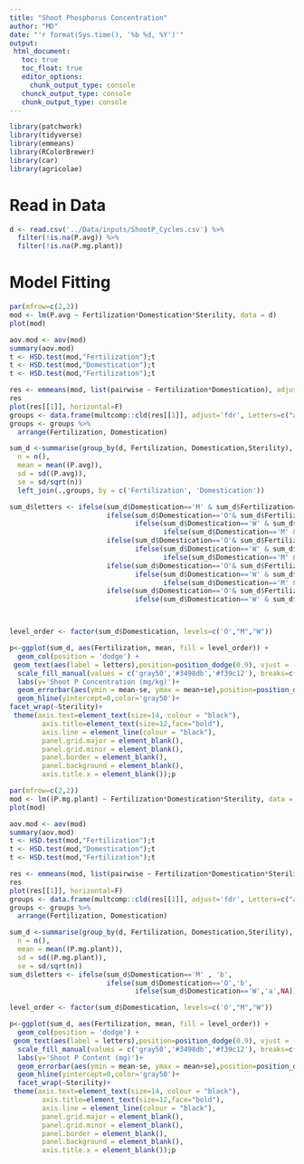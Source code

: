 ```yaml
---
title: "Shoot Phosphorus Concentration"
author: "MD"
date: "'r format(Sys.time(), '%b %d, %Y')'"
output: 
 html_document:
   toc: true
   toc_float: true
   editor_options:
     chunk_output_type: console
   chunck_output_type: console
   chunk_output_type: console
---
```


```r
library(patchwork)
library(tidyverse)
library(emmeans)
library(RColorBrewer)
library(car)
library(agricolae)
```

# Read in Data

```r
d <- read.csv('../Data/inputs/ShootP_Cycles.csv') %>% 
  filter(!is.na(P.avg)) %>% 
  filter(!is.na(P.mg.plant))
```

# Model Fitting

```r
par(mfrow=c(2,2))
mod <- lm(P.avg ~ Fertilization*Domestication*Sterility, data = d)
plot(mod)

aov.mod <- aov(mod)
summary(aov.mod)
t <- HSD.test(mod,"Fertilization");t
t <- HSD.test(mod,"Domestication");t
t <- HSD.test(mod,"Fertilization");t

res <- emmeans(mod, list(pairwise ~ Fertilization*Domestication), adjust = "fdr")
res
plot(res[[1]], horizontal=F)
groups <- data.frame(multcomp::cld(res[[1]], adjust='fdr', Letters=c("abcdefghijklmnopqrstuvwxy"), decreasing=T))
groups <- groups %>%
  arrange(Fertilization, Domestication)

sum_d <-summarise(group_by(d, Fertilization, Domestication,Sterility),
  n = n(),
  mean = mean((P.avg)),
  sd = sd((P.avg)),
  se = sd/sqrt(n))
  left_join(.,groups, by = c('Fertilization', 'Domestication'))

sum_d$letters <- ifelse(sum_d$Domestication=='M' & sum_d$Fertilization=='FF' , 'b',
                        ifelse(sum_d$Domestication=='O'& sum_d$Fertilization=='FF','c',
                               ifelse(sum_d$Domestication=='W' & sum_d$Fertilization=='FF','b',
                                      ifelse(sum_d$Domestication=='M' & sum_d$Fertilization=='FU' , 'b',
                        ifelse(sum_d$Domestication=='O'& sum_d$Fertilization=='FU','c',
                               ifelse(sum_d$Domestication=='W' & sum_d$Fertilization=='FU','bc',
                                      ifelse(sum_d$Domestication=='M' & sum_d$Fertilization=='UF' , 'c',
                        ifelse(sum_d$Domestication=='O'& sum_d$Fertilization=='UF','c',
                               ifelse(sum_d$Domestication=='W' & sum_d$Fertilization=='UF','bc',
                                      ifelse(sum_d$Domestication=='M' & sum_d$Fertilization=='UU' , 'bc',
                        ifelse(sum_d$Domestication=='O'& sum_d$Fertilization=='UU','c',
                               ifelse(sum_d$Domestication=='W' & sum_d$Fertilization=='UU','a',NA))))))))))))



level_order <- factor(sum_d$Domestication, levels=c('O',"M","W"))

p<-ggplot(sum_d, aes(Fertilization, mean, fill = level_order)) +
  geom_col(position = 'dodge') +
 geom_text(aes(label = letters),position=position_dodge(0.9), vjust = -0.5, hjust = -0.2) +
  scale_fill_manual(values = c('gray50','#3498db','#f39c12'), breaks=c("O","M","W"))+
  labs(y='Shoot P Concentration (mg/kg)')+
  geom_errorbar(aes(ymin = mean-se, ymax = mean+se),position=position_dodge(0.9), width = .25)+
  geom_hline(yintercept=0,color='gray50')+
facet_wrap(~Sterility)+  
 theme(axis.text=element_text(size=14, colour = "black"), 
        axis.title=element_text(size=12,face="bold"),
        axis.line = element_line(colour = "black"),
        panel.grid.major = element_blank(),
        panel.grid.minor = element_blank(),
        panel.border = element_blank(),
        panel.background = element_blank(),
        axis.title.x = element_blank());p
```

```r
par(mfrow=c(2,2))
mod <- lm((P.mg.plant) ~ Fertilization*Domestication*Sterility, data = d)
plot(mod)

aov.mod <- aov(mod)
summary(aov.mod)
t <- HSD.test(mod,"Fertilization");t
t <- HSD.test(mod,"Domestication");t
t <- HSD.test(mod,"Fertilization");t

res <- emmeans(mod, list(pairwise ~ Fertilization*Domestication*Sterility), adjust = "fdr")
res
plot(res[[1]], horizontal=F)
groups <- data.frame(multcomp::cld(res[[1]], adjust='fdr', Letters=c("abcdefghijklmnopqrstuvwxy"), decreasing=T))
groups <- groups %>%
  arrange(Fertilization, Domestication)

sum_d <-summarise(group_by(d, Fertilization, Domestication,Sterility),
  n = n(),
  mean = mean((P.mg.plant)),
  sd = sd((P.mg.plant)),
  se = sd/sqrt(n)) 
sum_d$letters <- ifelse(sum_d$Domestication=='M' , 'b',
                        ifelse(sum_d$Domestication=='O','b',
                               ifelse(sum_d$Domestication=='W','a',NA)))  

level_order <- factor(sum_d$Domestication, levels=c('O',"M","W"))

p<-ggplot(sum_d, aes(Fertilization, mean, fill = level_order)) +
  geom_col(position = 'dodge') +
 geom_text(aes(label = letters),position=position_dodge(0.9), vjust = -0.5, hjust = -0.2) +
  scale_fill_manual(values = c('gray50','#3498db','#f39c12'), breaks=c("O","M","W"))+
  labs(y='Shoot P Content (mg)')+
  geom_errorbar(aes(ymin = mean-se, ymax = mean+se),position=position_dodge(0.9), width = .25)+
  geom_hline(yintercept=0,color='gray50')+
  facet_wrap(~Sterility)+
 theme(axis.text=element_text(size=14, colour = "black"), 
        axis.title=element_text(size=12,face="bold"),
        axis.line = element_line(colour = "black"),
        panel.grid.major = element_blank(),
        panel.grid.minor = element_blank(),
        panel.border = element_blank(),
        panel.background = element_blank(),
        axis.title.x = element_blank());p
```

